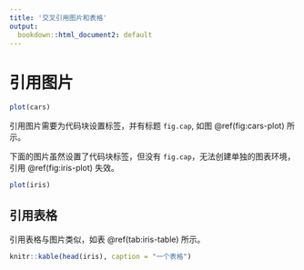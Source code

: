 ```yaml
---
title: '交叉引用图片和表格'
output:
  bookdown::html_document2: default
---
```


# 引用图片

```r
plot(cars)
```

引用图片需要为代码块设置标签，并有标题 `fig.cap`, 如图 \@ref(fig:cars-plot) 所示。

下面的图片虽然设置了代码块标签，但没有 `fig.cap`，无法创建单独的图表环境，引用 \@ref(fig:iris-plot) 失效。

```r
plot(iris)
```

## 引用表格

引用表格与图片类似，如表 \@ref(tab:iris-table) 所示。

```r
knitr::kable(head(iris), caption = "一个表格")
```

